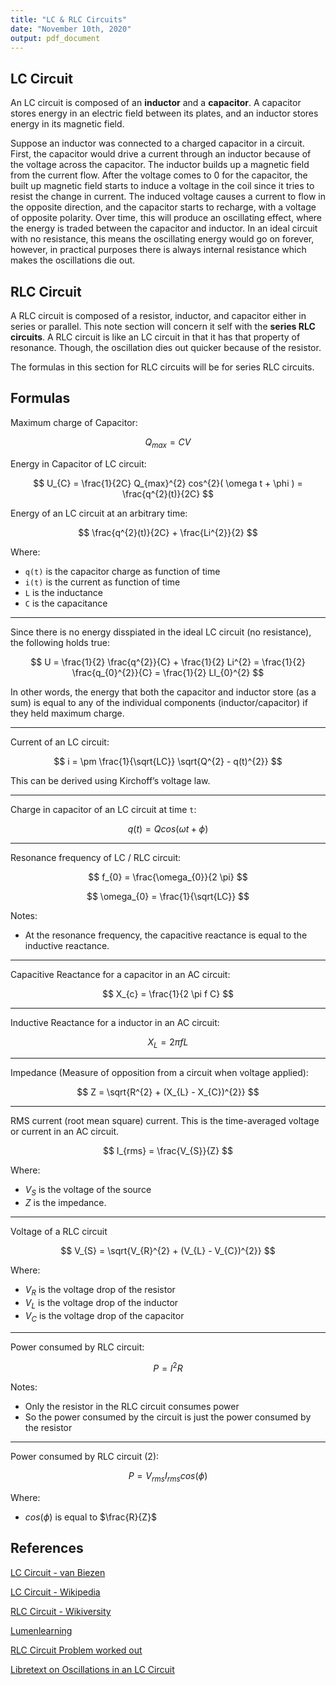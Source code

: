```yaml
---
title: "LC & RLC Circuits"
date: "November 10th, 2020"
output: pdf_document
---
```


## LC Circuit

An LC circuit is composed of an **inductor** and a **capacitor**. A capacitor stores energy in an electric field between its plates, and an inductor stores energy in its magnetic field.

Suppose an inductor was connected to a charged capacitor in a circuit. First, the capacitor would drive a current through an inductor because of the voltage across the capacitor. The inductor builds up a magnetic field from the current flow. After the voltage comes to 0 for the capacitor, the built up magnetic field starts to induce a voltage in the coil since it tries to resist the change in current. The induced voltage causes a current to flow in the opposite direction, and the capacitor starts to recharge, with a voltage of opposite polarity. Over time, this will produce an oscillating effect, where the energy is traded between the capacitor and inductor. In an ideal circuit with no resistance, this means the oscillating energy would go on forever, however, in practical purposes there is always internal resistance which makes the oscillations die out.

## RLC Circuit

A RLC circuit is composed of a resistor, inductor, and capacitor either in series or parallel. This note section will concern it self with the **series RLC circuits**. A RLC circuit is like an LC circuit in that it has that property of resonance. Though, the oscillation dies out quicker because of the resistor.

The formulas in this section for RLC circuits will be for series RLC circuits.

## Formulas

Maximum charge of Capacitor:

$$
Q_{max} = CV
$$

Energy in Capacitor of LC circuit:

$$
U_{C} = \frac{1}{2C} Q_{max}^{2} cos^{2}( \omega t + \phi ) = \frac{q^{2}(t)}{2C}
$$

Energy of an LC circuit at an arbitrary time:

$$
\frac{q^{2}(t)}{2C} + \frac{Li^{2}}{2}
$$

Where:

* `q(t)` is the capacitor charge as function of time
* `i(t)` is the current as function of time
* `L` is the inductance
* `C` is the capacitance

***

Since there is no energy disspiated in the ideal LC circuit (no resistance), the following holds true:

$$
U = \frac{1}{2} \frac{q^{2}}{C} + \frac{1}{2} Li^{2} = \frac{1}{2} \frac{q_{0}^{2}}{C} = \frac{1}{2} LI_{0}^{2}
$$

In other words, the energy that both the capacitor and inductor store (as a sum) is equal to any of the individual components (inductor/capacitor) if they held maximum charge.

***

Current of an LC circuit:

$$
i = \pm \frac{1}{\sqrt{LC}} \sqrt{Q^{2} - q(t)^{2}}
$$

This can be derived using Kirchoff's voltage law.

***


Charge in capacitor of an LC circuit at time `t`:

$$
q(t) = Q cos( \omega t + \phi )
$$

***

Resonance frequency of LC / RLC circuit:

$$
f_{0} = \frac{\omega_{0}}{2 \pi}
$$

$$
\omega_{0} = \frac{1}{\sqrt{LC}}
$$

Notes:

* At the resonance frequency, the capacitive reactance is equal to the inductive reactance.

***

Capacitive Reactance for a capacitor in an AC circuit:

$$
X_{c} = \frac{1}{2 \pi f C}
$$

***

Inductive Reactance for a inductor in an AC circuit:

$$
X_{L} = 2 \pi f L
$$

***

Impedance (Measure of opposition from a circuit when voltage applied):

$$
Z = \sqrt{R^{2} + (X_{L} - X_{C})^{2}}
$$

***

RMS current (root mean square) current. This is the time-averaged voltage or current in an AC circuit.

$$
I_{rms} = \frac{V_{S}}{Z}
$$

Where:

* $V_{S}$ is the voltage of the source 
* $Z$ is the impedance.

***

Voltage of a RLC circuit

$$
V_{S} = \sqrt{V_{R}^{2} + (V_{L} - V_{C})^{2}}
$$

Where:

* $V_{R}$ is the voltage drop of the resistor 
* $V_{L}$ is the voltage drop of the inductor
* $V_{C}$ is the voltage drop of the capacitor

***

Power consumed by RLC circuit:

$$
P = I^{2} R
$$

Notes:

* Only the resistor in the RLC circuit consumes power
* So the power consumed by the circuit is just the power consumed by the resistor

***

Power consumed by RLC circuit (2):

$$
P = V_{rms} I_{rms} cos( \phi )
$$

Where:

* $cos( \phi )$ is equal to $\frac{R}{Z}$


## References

[LC Circuit - van Biezen](https://www.youtube.com/watch?v=b_79v4h9Y9s)

[LC Circuit - Wikipedia](https://en.wikipedia.org/wiki/LC_circuit)

[RLC Circuit - Wikiversity](https://en.wikiversity.org/wiki/RLC_circuit)

[Lumenlearning](https://courses.lumenlearning.com/boundless-physics/chapter/alternating-currents/)

[RLC Circuit Problem worked out](https://www.youtube.com/watch?v=2GvqQvohP2k)

[Libretext on Oscillations in an LC Circuit](https://phys.libretexts.org/Bookshelves/University_Physics/Book%3A_University_Physics_(OpenStax)/Map%3A_University_Physics_II_-_Thermodynamics_Electricity_and_Magnetism_(OpenStax)/14%3A_Inductance/14.06%3A_Oscillations_in_an_LC_Circuit)

